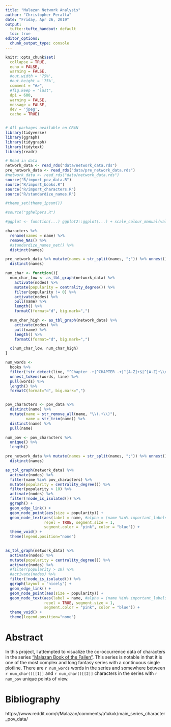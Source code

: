 ```yaml
---
title: "Malazan Network Analysis"
author: "Christopher Peralta"
date: "Friday, Apr 26, 2019"
output: 
  tufte::tufte_handout: default
  toc: true
editor_options: 
  chunk_output_type: console
---
```


```r
knitr::opts_chunk$set(
  collapse = TRUE,
  echo = FALSE,
  warning = FALSE, 
  #out.width = '75%',
  #out.height = '75%', 
  comment = "#>", 
  #fig.keep = "last", 
  dpi = 600, 
  warning = FALSE, 
  message = FALSE, 
  dev = 'jpeg', 
  cache = TRUE)


# All packages available on CRAN
library(tidyverse)
library(ggraph)
library(tidygraph)
library(tidytext)
library(readr)

# Read in data
network_data <- read_rds("data/network_data.rds")
pre_network_data <- read_rds("data/pre_network_data.rds")
#network_data <- read_rds("data/network_data.rds")
source("R/import_pov_data.R")
source("R/import_books.R")
source("R/import_characters.R")
source("R/standardize_names.R")

#theme_set(theme_ipsum())

#source("gghelpers.R")

#ggplot <- function(...) ggplot2::ggplot(...) + scale_colour_manual(values = color) + #theme(plot.title = element_text(size = 11.5))
```

```r
characters %>% 
  rename(names = name) %>% 
  remove_NAs() %>% 
  #standardize_names_net() %>% 
  distinct(names) 

pre_network_data %>% mutate(names = str_split(names, ";")) %>% unnest() %>% 
  distinct(names) 

num_char <- function(){
  num_char_low <- as_tbl_graph(network_data) %>% 
    activate(nodes) %>%
    mutate(popularity = centrality_degree()) %>% 
    filter(popularity != 0) %>% 
    activate(nodes) %>% 
    pull(name) %>% 
    length() %>% 
    formatC(format="d", big.mark=",")

  num_char_high <- as_tbl_graph(network_data) %>% 
    activate(nodes) %>% 
    pull(name) %>% 
    length() %>% 
    formatC(format="d", big.mark=",")

  c(num_char_low, num_char_high)
}

num_words <- 
  books %>% 
  filter(!str_detect(line, "^Chapter .+|^CHAPTER .+|^[A-Z]+$|^[A-Z]+\\d{1,2}$")) %>% 
  unnest_tokens(words, line) %>% 
  pull(words) %>% 
  length() %>% 
  formatC(format="d", big.mark=",")


pov_characters <- pov_data %>% 
  distinct(name) %>% 
  mutate(name = str_remove_all(name, "\\(.+\\)"), 
         name = str_trim(name)) %>%
  distinct(name) %>% 
  pull(name)

num_pov <- pov_characters %>% 
  unique() %>% 
  length()
```

```r
pre_network_data %>% mutate(names = str_split(names, ";")) %>% unnest() %>% 
  distinct(names)

as_tbl_graph(network_data) %>% 
  activate(nodes) %>%
  filter(name %in% pov_characters) %>% 
  mutate(popularity = centrality_degree()) %>% 
  filter(popularity > 10) %>% 
  activate(nodes) %>% 
  filter(!node_is_isolated()) %>% 
  ggraph() +
  geom_edge_link() + 
  geom_node_point(aes(size = popularity)) + 
  geom_node_text(aes(label = name, #alpha = (name %in% important_labels)), 
                 repel = TRUE, segment.size = 1, 
                 segment.color = "pink", color = "blue")) + 
  theme_void() + 
  theme(legend.position="none")
  

as_tbl_graph(network_data) %>% 
  activate(nodes) %>% 
  mutate(popularity = centrality_degree()) %>% 
  activate(nodes) %>% 
  #filter(popularity > 10) %>%
  #activate(nodes) %>% 
  filter(!node_is_isolated()) %>% 
  ggraph(layout = "nicely") + 
  geom_edge_link() + 
  geom_node_point(aes(size = popularity)) + 
  geom_node_text(aes(label = name, #alpha = (name %in% important_labels)), 
                 repel = TRUE, segment.size = 1, 
                 segment.color = "pink", color = "blue")) + 
  theme_void() + 
  theme(legend.position="none")
```
# Abstract
In this project, I attempted to visualize the co-occurrence data of characters in the series ["Malazan Book of the Fallen"](https://en.wikipedia.org/wiki/Malazan_Book_of_the_Fallen). This series is notable in that it is one of the most complex and long fantasy series with a continuous single plotline. There are `r num_words` words in the series and somewhere between `r num_char()[[1]]` and `r num_char()[[2]]` characters in the series with `r num_pov` unique points of view. 

# Bibliography
https://www.reddit.com/r/Malazan/comments/a1ukxk/main_series_character_pov_data/

